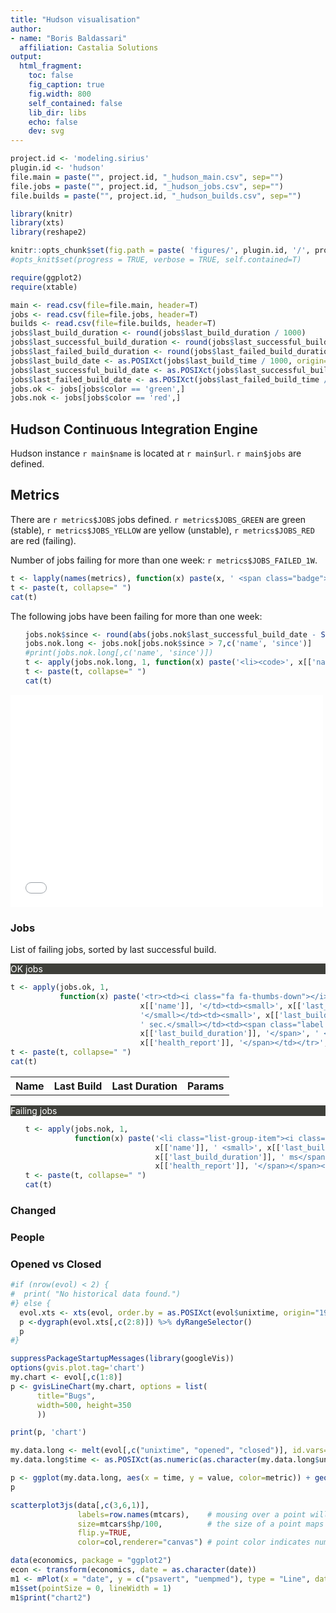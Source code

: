 ```yaml
---
title: "Hudson visualisation"
author:
- name: "Boris Baldassari"
  affiliation: Castalia Solutions
output:
  html_fragment:
    toc: false
    fig_caption: true
    fig.width: 800
    self_contained: false
    lib_dir: libs
    echo: false
    dev: svg
---
```


```r
project.id <- 'modeling.sirius'
plugin.id <- 'hudson'
file.main = paste("", project.id, "_hudson_main.csv", sep="")
file.jobs = paste("", project.id, "_hudson_jobs.csv", sep="")
file.builds = paste("", project.id, "_hudson_builds.csv", sep="")

library(knitr)
library(xts)
library(reshape2)

knitr::opts_chunk$set(fig.path = paste( 'figures/', plugin.id, '/', project.id, '/', sep=""))
#opts_knit$set(progress = TRUE, verbose = TRUE, self.contained=T)

require(ggplot2)
require(xtable)

main <- read.csv(file=file.main, header=T)
jobs <- read.csv(file=file.jobs, header=T)
builds <- read.csv(file=file.builds, header=T)
jobs$last_build_duration <- round(jobs$last_build_duration / 1000)
jobs$last_successful_build_duration <- round(jobs$last_successful_build_duration / 1000)
jobs$last_failed_build_duration <- round(jobs$last_failed_build_duration / 1000)
jobs$last_build_date <- as.POSIXct(jobs$last_build_time / 1000, origin="1970-01-01")
jobs$last_successful_build_date <- as.POSIXct(jobs$last_successful_build_time / 1000, origin="1970-01-01")
jobs$last_failed_build_date <- as.POSIXct(jobs$last_failed_build_time / 1000, origin="1970-01-01")
jobs.ok <- jobs[jobs$color == 'green',]
jobs.nok <- jobs[jobs$color == 'red',]
```

<div class="row">
<div class="col-md-6">

## Hudson Continuous Integration Engine

Hudson instance ``r main$name`` is located at ``r main$url``. ``r main$jobs`` are defined.

## Metrics

  <p>There are ``r metrics$JOBS`` jobs defined. ``r metrics$JOBS_GREEN`` are green (stable), ``r metrics$JOBS_YELLOW`` are yellow (unstable), ``r metrics$JOBS_RED`` are red (failing).</p>
  <p>Number of jobs failing for more than one week: ``r metrics$JOBS_FAILED_1W``.</p>
  <p>
```r
t <- lapply(names(metrics), function(x) paste(x, ' <span class="badge">', metrics[[x]], '</span>, ', sep=''))
t <- paste(t, collapse=" ")
cat(t)
```
  </p>
  <p>
  The following jobs have been failing for more than one week: <br />
  <ul>
```r
jobs.nok$since <- round(abs(jobs.nok$last_successful_build_date - Sys.time()))
jobs.nok.long <- jobs.nok[jobs.nok$since > 7,c('name', 'since')]
#print(jobs.nok.long[,c('name', 'since')])
t <- apply(jobs.nok.long, 1, function(x) paste('<li><code>', x[['name']], '</code> has been failing for <code>', x[['since']], '</code>. </li>', sep=''))
t <- paste(t, collapse=" ")
cat(t)
```
  </ul>
  </p>
</div>
<div class="col-md-6">
  <iframe src="/projects/figures/hudson/`r project.id`/hudson_pie.html" frameborder="0" style="width: 500px; height: 340px"></iframe>
</div>
</div>

### Jobs

List of failing jobs, sorted by last successful build.

<div class="panel panel-default">
<div class="panel-heading" style="background-color: #3E3F3A; color: white"><span class="fa fa-indent"></span>  OK jobs</div>
<table class="table table-striped">
  <tr><th>Name</th><th>Last Build</th><th>Last Duration</th><th>Params</th></tr>
```r
t <- apply(jobs.ok, 1, 
           function(x) paste('<tr><td><i class="fa fa-thumbs-down"></i> ',
                             x[['name']], '</td><td><small>', x[['last_build_date']], 
                             '</small></td><td><small>', x[['last_build_duration']], 
                             ' sec.</small></td><td><span class="label label-success">',
                             x[['last_build_duration']], '</span>', ' <span class="label" style="background-color: #cc6686">',
                             x[['health_report']], '</span></td></tr>', sep=''))
t <- paste(t, collapse=" ")
cat(t)
```
</table>
</div>
</div>

<div class="panel panel-default">
<div class="panel-heading" style="background-color: #3E3F3A; color: white"><span class="fa fa-indent"></span>  Failing jobs</div>
<ul class="list-group">
```r
t <- apply(jobs.nok, 1, 
           function(x) paste('<li class="list-group-item"><i class="fa fa-thumbs-down"></i> ',
                             x[['name']], ' <small>', x[['last_build_date']], '</small><span class="pull-right"><span class="label label-success">',
                             x[['last_build_duration']], ' ms</span>', ' <span class="label" style="background-color: #cc6686">',
                             x[['health_report']], '</span></span></li>', sep=''))
t <- paste(t, collapse=" ")
cat(t)
```
</ul>
</div>
</div>

### Changed


### People

### Opened vs Closed

```r
#if (nrow(evol) < 2) {
#  print( "No historical data found.")
#} else {
  evol.xts <- xts(evol, order.by = as.POSIXct(evol$unixtime, origin="1970-01-01"))
  p <-dygraph(evol.xts[,c(2:8)]) %>% dyRangeSelector()
  p
#}
```



```r
suppressPackageStartupMessages(library(googleVis))
options(gvis.plot.tag='chart')
my.chart <- evol[,c(1:8)]
p <- gvisLineChart(my.chart, options = list(
      title="Bugs",
      width=500, height=350
      ))

print(p, 'chart')
```

```r
my.data.long <- melt(evol[,c("unixtime", "opened", "closed")], id.vars="unixtime", value.name="value", variable.name="metric")
my.data.long$time <- as.POSIXct(as.numeric(as.character(my.data.long$unixtime)), origin="1970-01-01")

p <- ggplot(my.data.long, aes(x = time, y = value, color=metric)) + geom_line(size = .1)
p
```


```r
scatterplot3js(data[,c(3,6,1)],
               labels=row.names(mtcars),    # mousing over a point will show what model car it is
               size=mtcars$hp/100,          # the size of a point maps to horsepower
               flip.y=TRUE,
               color=col,renderer="canvas") # point color indicates number of cylindars 

data(economics, package = "ggplot2")
econ <- transform(economics, date = as.character(date))
m1 <- mPlot(x = "date", y = c("psavert", "uempmed"), type = "Line", data = econ)
m1$set(pointSize = 0, lineWidth = 1)
m1$print("chart2")
```

